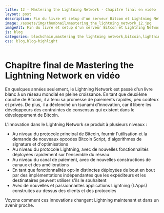 ```yaml
---
title: 12 - Mastering the Lightning Network - Chapitre final en vidéo
layout: post
description: Fin du livre et setup d'un serveur Bitcon et Lightning Network avec getumbrel
image: /assets/img/thumbnail/mastering_the_lightning_network_12.jpg
imageAlt: Fin du livre et setup d'un serveur Bitcon et Lightning Network avec getumbrel
js: blog
categories: blockchain,mastering the lightning network,bitcoin,lightning network
css: blog,blog-highlight
---
```


# Chapitre final de Mastering the Lightning Network en vidéo

<CardLink
  href="https://www.youtube.com/watch?v=E0mmm4uh_8Y"
  defaultTitle="Installer un nœud Bitcoin + LN - Mastering the Lightning Network (Conclusion)"
  defaultDescription="Fin du livre et setup d'un serveur Bitcon et Lightning Network avec getumbrel"
  forceDefault={true}
/>

En quelques années seulement, le Lightning Network est passé d'un livre blanc à un réseau mondial en pleine croissance. En tant que deuxième couche de Bitcoin, il a tenu sa promesse de paiements rapides, peu coûteux et privés. De plus, il a déclenché un tsunami d'innovation, car il libère les développeurs des contraintes de consensus qui existent dans le développement de Bitcoin.

L'innovation dans le Lightning Network se produit à plusieurs niveaux :

- Au niveau du protocole principal de Bitcoin, fournir l'utilisation et la demande de nouveaux opcodes Bitcoin Script, d'algorithmes de signature et d'optimisations
- Au niveau du protocole Lightning, avec de nouvelles fonctionnalités déployées rapidement sur l'ensemble du réseau
- Au niveau du canal de paiement, avec de nouvelles constructions de canaux et des améliorations
- En tant que fonctionnalités opt-in distinctes déployées de bout en bout par des implémentations indépendantes que les expéditeurs et les destinataires peuvent utiliser s'ils le souhaitent
- Avec de nouvelles et passionnantes applications Lightning (LApps) construites au-dessus des clients et des protocoles

Voyons comment ces innovations changent Lightning maintenant et dans un avenir proche.